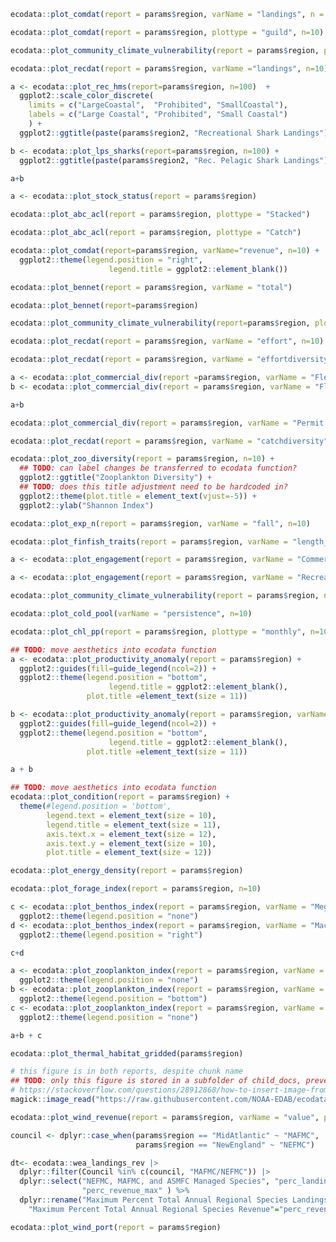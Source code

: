 
<!-- # Performance relative to fishery management objectives -->

<!-- ## Commercial & recreational landings -->

<!-- ### Indicators -->
```r
ecodata::plot_comdat(report = params$region, varName = "landings", n = 10)
```

```r
ecodata::plot_comdat(report = params$region, plottype = "guild", n=10)
```

```r
ecodata::plot_community_climate_vulnerability(report = params$region, plottype = "regionland", n=100)
```

```r
ecodata::plot_recdat(report = params$region, varName ="landings", n=10)
```

```r
a <- ecodata::plot_rec_hms(report=params$region, n=100)  +
  ggplot2::scale_color_discrete(        
    limits = c("LargeCoastal",  "Prohibited", "SmallCoastal"),         
    labels = c("Large Coastal", "Prohibited", "Small Coastal")
    ) +
  ggplot2::ggtitle(paste(params$region2, "Recreational Shark Landings"))

b <- ecodata::plot_lps_sharks(report=params$region, n=100) + 
  ggplot2::ggtitle(paste(params$region2, "Rec. Pelagic Shark Landings"))

a+b
```

<!-- ### Implications -->

```r
a <- ecodata::plot_stock_status(report = params$region)
```

```r
ecodata::plot_abc_acl(report = params$region, plottype = "Stacked")
```

```r
ecodata::plot_abc_acl(report = params$region, plottype = "Catch")
```

<!-- ## Commercial profits -->

<!-- ### Indicators -->
```r
ecodata::plot_comdat(report=params$region, varName="revenue", n=10) + 
  ggplot2::theme(legend.position = "right",
                      legend.title = ggplot2::element_blank())
```

```r
ecodata::plot_bennet(report = params$region, varName = "total")
```

```r
ecodata::plot_bennet(report=params$region)
```

```r
ecodata::plot_community_climate_vulnerability(report=params$region, plottype = "regionrev", n=100)
```

<!-- ## Recreational opportunities -->

<!-- ### Indicators -->

```r
ecodata::plot_recdat(report = params$region, varName = "effort", n=10)
```

```r
ecodata::plot_recdat(report = params$region, varName = "effortdiversity", n=10)
```

<!-- ## Stability -->

<!-- ### Indicators -->

```r
a <- ecodata::plot_commercial_div(report =params$region, varName = "Fleet count", n=100)
b <- ecodata::plot_commercial_div(report = params$region, varName = "Fleet diversity in revenue", n=100)

a+b
```

```r
ecodata::plot_commercial_div(report = params$region, varName = "Permit revenue species diversity", n=100)
```

```r
ecodata::plot_recdat(report = params$region, varName = "catchdiversity", n=10)
```

```r
ecodata::plot_zoo_diversity(report = params$region, n=10) +
  ## TODO: can label changes be transferred to ecodata function?
  ggplot2::ggtitle("Zooplankton Diversity") +
  ## TODO: does this title adjustment need to be hardcoded in? 
  ggplot2::theme(plot.title = element_text(vjust=-5)) +
  ggplot2::ylab("Shannon Index")
```

```r
ecodata::plot_exp_n(report = params$region, varName = "fall", n=10)
```

```r
ecodata::plot_finfish_traits(report = params$region, varName = "length_maturity")
```

<!-- ## Community social and climate vulnerability -->

```r
a <- ecodata::plot_engagement(report = params$region, varName = "Commercial")
```

```r
a <- ecodata::plot_engagement(report = params$region, varName = "Recreational")
```

```r
ecodata::plot_community_climate_vulnerability(report = params$region, n=100)
```

<!-- # Risks to meeting fishery management objectives -->

<!-- ## Climte and ecosystem change -->

<!-- ### Risks to managing seasonally -->

```r
ecodata::plot_cold_pool(varName = "persistence", n=10)
```

```r
ecodata::plot_chl_pp(report = params$region, plottype = "monthly", n=100) 
```

<!-- ### Risks to setting catch limits -->

```r
## TODO: move aesthetics into ecodata function
a <- ecodata::plot_productivity_anomaly(report = params$region) + 
  ggplot2::guides(fill=guide_legend(ncol=2)) + 
  ggplot2::theme(legend.position = "bottom",
                      legend.title = ggplot2::element_blank(),
                 plot.title =element_text(size = 11))

b <- ecodata::plot_productivity_anomaly(report = params$region, varName = "assessment")+ 
  ggplot2::guides(fill=guide_legend(ncol=2)) +
  ggplot2::theme(legend.position = "bottom",
                      legend.title = ggplot2::element_blank(),
                 plot.title =element_text(size = 11))

a + b
```

```r
## TODO: move aesthetics into ecodata function
ecodata::plot_condition(report = params$region) +
  theme(#legend.position = 'bottom',
        legend.text = element_text(size = 10),
        legend.title = element_text(size = 11),
        axis.text.x = element_text(size = 12),
        axis.text.y = element_text(size = 10),
        plot.title = element_text(size = 12))
```

```r
ecodata::plot_energy_density(report = params$region)
```

```r
ecodata::plot_forage_index(report = params$region, n=10)
```

```r
c <- ecodata::plot_benthos_index(report = params$region, varName = "Megabenthos", n=10) + 
  ggplot2::theme(legend.position = "none")
d <- ecodata::plot_benthos_index(report = params$region, varName = "Macrobenthos", n=10) + 
  ggplot2::theme(legend.position = "right")

c+d
```

```r
a <- ecodata::plot_zooplankton_index(report = params$region, varName = "Lgcopeall", n=10) + 
  ggplot2::theme(legend.position = "none")
b <- ecodata::plot_zooplankton_index(report = params$region, varName = "Smallcopeall", n=10) + 
  ggplot2::theme(legend.position = "bottom")
c <- ecodata::plot_zooplankton_index(report = params$region, varName = "Euph", n=10) + 
  ggplot2::theme(legend.position = "none")

a+b + c
```


```r
ecodata::plot_thermal_habitat_gridded(params$region)
```

```r
# this figure is in both reports, despite chunk name
## TODO: only this figure is stored in a subfolder of child_docs, preventing pdf from compiling. ???
# https://stackoverflow.com/questions/28912868/how-to-insert-image-from-url-in-markdown
magick::image_read("https://raw.githubusercontent.com/NOAA-EDAB/ecodata/dev/data-raw/workshop/images/SOE-2025-OA-figure_final_GraceSaba_2025.png")
```

<!-- # Other ocean uses: offshore wind -->

```r
ecodata::plot_wind_revenue(report = params$region, varName = "value", plottype = "nofacets")
```

```r
council <- dplyr::case_when(params$region == "MidAtlantic" ~ "MAFMC",
                            params$region == "NewEngland" ~ "NEFMC")

dt<- ecodata::wea_landings_rev |> 
  dplyr::filter(Council %in% c(council, "MAFMC/NEFMC")) |>
  dplyr::select("NEFMC, MAFMC, and ASMFC Managed Species", "perc_landings_max",
                "perc_revenue_max" ) %>%
  dplyr::rename("Maximum Percent Total Annual Regional Species Landings"="perc_landings_max",
    "Maximum Percent Total Annual Regional Species Revenue"="perc_revenue_max")
```

```r
ecodata::plot_wind_port(report = params$region) 
```



